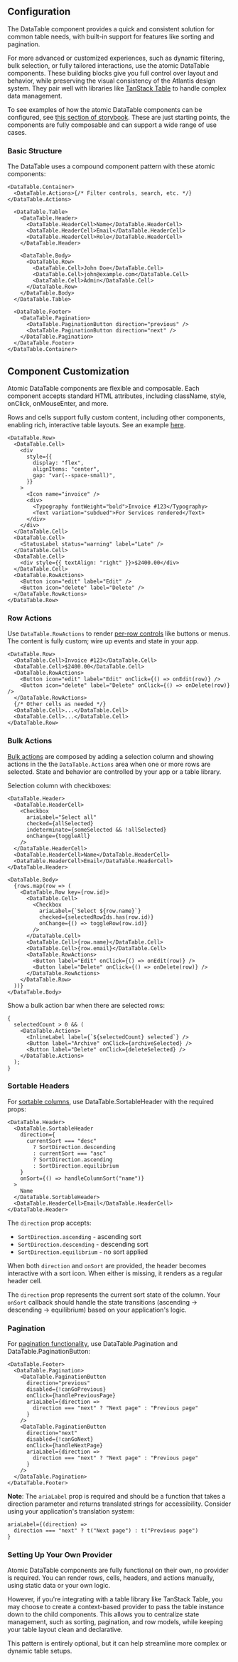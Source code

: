## Configuration

The DataTable component provides a quick and consistent solution for common
table needs, with built-in support for features like sorting and pagination.

For more advanced or customized experiences, such as dynamic filtering, bulk
selection, or fully tailored interactions, use the atomic DataTable components.
These building blocks give you full control over layout and behavior, while
preserving the visual consistency of the Atlantis design system. They pair well
with libraries like [TanStack Table](https://tanstack.com/table) to handle
complex data management.

To see examples of how the atomic DataTable components can be configured, see
[this section of storybook](..?path=/story/components-lists-and-tables-datatable-web-composable--basic).
These are just starting points, the components are fully composable and can
support a wide range of use cases.

### Basic Structure

The DataTable uses a compound component pattern with these atomic components:

```tsx
<DataTable.Container>
  <DataTable.Actions>{/* Filter controls, search, etc. */}</DataTable.Actions>

  <DataTable.Table>
    <DataTable.Header>
      <DataTable.HeaderCell>Name</DataTable.HeaderCell>
      <DataTable.HeaderCell>Email</DataTable.HeaderCell>
      <DataTable.HeaderCell>Role</DataTable.HeaderCell>
    </DataTable.Header>

    <DataTable.Body>
      <DataTable.Row>
        <DataTable.Cell>John Doe</DataTable.Cell>
        <DataTable.Cell>john@example.com</DataTable.Cell>
        <DataTable.Cell>Admin</DataTable.Cell>
      </DataTable.Row>
    </DataTable.Body>
  </DataTable.Table>

  <DataTable.Footer>
    <DataTable.Pagination>
      <DataTable.PaginationButton direction="previous" />
      <DataTable.PaginationButton direction="next" />
    </DataTable.Pagination>
  </DataTable.Footer>
</DataTable.Container>
```

## Component Customization

Atomic DataTable components are flexible and composable. Each component accepts
standard HTML attributes, including className, style, onClick, onMouseEnter, and
more.

Rows and cells support fully custom content, including other components,
enabling rich, interactive table layouts. See an example
[here](/?path=/story/components-lists-and-tables-datatable-web-composable--advanced-filtering).

```tsx
<DataTable.Row>
  <DataTable.Cell>
    <div
      style={{
        display: "flex",
        alignItems: "center",
        gap: "var(--space-small)",
      }}
    >
      <Icon name="invoice" />
      <div>
        <Typography fontWeight="bold">Invoice #123</Typography>
        <Text variation="subdued">For Services rendered</Text>
      </div>
    </div>
  </DataTable.Cell>
  <DataTable.Cell>
    <StatusLabel status="warning" label="Late" />
  </DataTable.Cell>
  <DataTable.Cell>
    <div style={{ textAlign: "right" }}>$2400.00</div>
  </DataTable.Cell>
  <DataTable.RowActions>
    <Button icon="edit" label="Edit" />
    <Button icon="delete" label="Delete" />
  </DataTable.RowActions>
</DataTable.Row>
```

### Row Actions

Use `DataTable.RowActions` to render
[per-row controls](..?path=/story/components-lists-and-tables-datatable-web-composable--row-actions)
like buttons or menus. The content is fully custom; wire up events and state in
your app.

```tsx
<DataTable.Row>
  <DataTable.Cell>Invoice #123</DataTable.Cell>
  <DataTable.Cell>$2400.00</DataTable.Cell>
  <DataTable.RowActions>
    <Button icon="edit" label="Edit" onClick={() => onEdit(row)} />
    <Button icon="delete" label="Delete" onClick={() => onDelete(row)} />
  </DataTable.RowActions>
  {/* Other cells as needed */}
  <DataTable.Cell>...</DataTable.Cell>
  <DataTable.Cell>...</DataTable.Cell>
</DataTable.Row>
```

### Bulk Actions

[Bulk actions](..?path=/story/components-lists-and-tables-datatable-web-composable--bulk-selection)
are composed by adding a selection column and showing actions in the the
`DataTable.Actions` area when one or more rows are selected. State and behavior
are controlled by your app or a table library.

Selection column with checkboxes:

```tsx
<DataTable.Header>
  <DataTable.HeaderCell>
    <Checkbox
      ariaLabel="Select all"
      checked={allSelected}
      indeterminate={someSelected && !allSelected}
      onChange={toggleAll}
    />
  </DataTable.HeaderCell>
  <DataTable.HeaderCell>Name</DataTable.HeaderCell>
  <DataTable.HeaderCell>Email</DataTable.HeaderCell>
</DataTable.Header>

<DataTable.Body>
  {rows.map(row => (
    <DataTable.Row key={row.id}>
      <DataTable.Cell>
        <Checkbox
          ariaLabel={`Select ${row.name}`}
          checked={selectedRowIds.has(row.id)}
          onChange={() => toggleRow(row.id)}
        />
      </DataTable.Cell>
      <DataTable.Cell>{row.name}</DataTable.Cell>
      <DataTable.Cell>{row.email}</DataTable.Cell>
      <DataTable.RowActions>
        <Button label="Edit" onClick={() => onEdit(row)} />
        <Button label="Delete" onClick={() => onDelete(row)} />
      </DataTable.RowActions>
    </DataTable.Row>
  ))}
</DataTable.Body>
```

Show a bulk action bar when there are selected rows:

```tsx
{
  selectedCount > 0 && (
    <DataTable.Actions>
      <InlineLabel label={`${selectedCount} selected`} />
      <Button label="Archive" onClick={archiveSelected} />
      <Button label="Delete" onClick={deleteSelected} />
    </DataTable.Actions>
  );
}
```

### Sortable Headers

For
[sortable columns](../?path=/story/components-lists-and-tables-datatable-web-composable--sortable),
use DataTable.SortableHeader with the required props:

```tsx
<DataTable.Header>
  <DataTable.SortableHeader
    direction={
      currentSort === "desc"
        ? SortDirection.descending
        : currentSort === "asc"
        ? SortDirection.ascending
        : SortDirection.equilibrium
    }
    onSort={() => handleColumnSort("name")}
  >
    Name
  </DataTable.SortableHeader>
  <DataTable.HeaderCell>Email</DataTable.HeaderCell>
</DataTable.Header>
```

The `direction` prop accepts:

- `SortDirection.ascending` - ascending sort
- `SortDirection.descending` - descending sort
- `SortDirection.equilibrium` - no sort applied

When both `direction` and `onSort` are provided, the header becomes interactive
with a sort icon. When either is missing, it renders as a regular header cell.

The `direction` prop represents the current sort state of the column. Your
`onSort` callback should handle the state transitions (ascending → descending →
equilibrium) based on your application's logic.

### Pagination

For
[pagination functionality](../?path=/story/components-lists-and-tables-datatable-web-composable--with-pagination),
use DataTable.Pagination and DataTable.PaginationButton:

```tsx
<DataTable.Footer>
  <DataTable.Pagination>
    <DataTable.PaginationButton
      direction="previous"
      disabled={!canGoPrevious}
      onClick={handlePreviousPage}
      ariaLabel={direction =>
        direction === "next" ? "Next page" : "Previous page"
      }
    />
    <DataTable.PaginationButton
      direction="next"
      disabled={!canGoNext}
      onClick={handleNextPage}
      ariaLabel={direction =>
        direction === "next" ? "Next page" : "Previous page"
      }
    />
  </DataTable.Pagination>
</DataTable.Footer>
```

**Note**: The `ariaLabel` prop is required and should be a function that takes a
direction parameter and returns translated strings for accessibility. Consider
using your application's translation system:

```tsx
ariaLabel={(direction) =>
  direction === "next" ? t("Next page") : t("Previous page")
}
```

### Setting Up Your Own Provider

Atomic DataTable components are fully functional on their own, no provider is
required. You can render rows, cells, headers, and actions manually, using
static data or your own logic.

However, if you're integrating with a table library like TanStack Table, you may
choose to create a context-based provider to pass the table instance down to the
child components. This allows you to centralize state management, such as
sorting, pagination, and row models, while keeping your table layout clean and
declarative.

This pattern is entirely optional, but it can help streamline more complex or
dynamic table setups.
